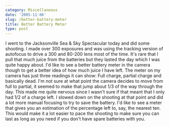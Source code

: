 ```yaml
---
category: Miscellaneous
date: '2005-11-06'
slug: /better-battery-meter
title: Better Battery Meter
type: post
---
```



I went to the Jacksonville Sea & Sky Spectacular today and did some
shooting. I made over 300 exposures and was using the tracking
version of autofocus to drive a 300 and 80-200 lens most of the
time. It's rare that I pull that much juice from the batteries but
they lasted the day which I was quite happy about. I'd like to see
a better battery meter in the camera though to get a better idea of
how much juice I have left. The meter on my camera has just three
readings it can show: Full charge, partial charge and basically
dead. I'm not sure at what point the camera decides to move from
full to partial, it seemed to make that jump about 1/3 of the way
through the day. This made me quite nervous since I wasn't sure if
that meant that I only had 1/2 of a charge left. I slowed down on
the shooting at that point and did a lot more manual focusing to
try to save the battery. I'd like to see a meter that gives you an
estimation of the percentage left to, say, the nearest ten. This
would make it a lot easier to pace the shooting to make sure you
can last as long as you need if you don't have spare batteries with
you.